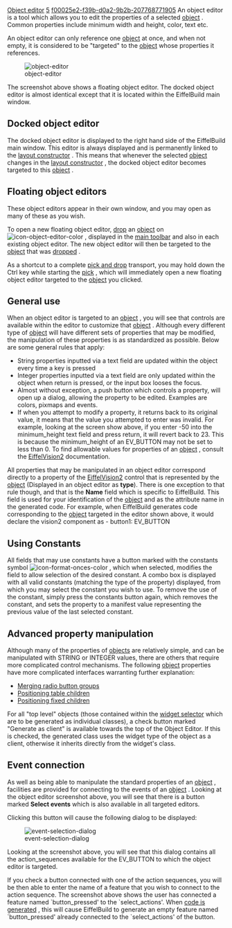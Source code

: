 [[Property:title|Object editor]]
[[Property:weight|5]]
[[Property:uuid|f00025e2-f39b-d0a2-9b2b-207768771905]]
An object editor is a tool which allows you to edit the properties of a selected [[EiffelBuild Notation|object]] . Common properties include minimum width and height, color, text etc. 

An object editor can only reference one [[EiffelBuild Notation|object]]  at once, and when not empty, it is considered to be "targeted" to the [[EiffelBuild Notation|object]]  whose properties it references. 

[[Image:object-editor]]  

The screenshot above shows a floating object editor. The docked object editor is almost identical except that it is located within the EiffelBuild main window.

==Docked object editor==

The docked object editor is displayed to the right hand side of the EiffelBuild main window. This editor is always displayed and is permanently linked to the [[Layout constructor| layout constructor]] . This means that whenever the selected [[EiffelBuild Notation|object]]  changes in the [[Layout constructor| layout constructor]] , the docked object editor becomes targeted to this [[EiffelBuild Notation|object]] . 

==Floating object editors==

These object editors appear in their own window, and you may open as many of these as you wish.

To open a new floating object editor, [[EiffelBuild Notation|drop]]  an [[EiffelBuild Notation|object]]  on  [[Image:icon-object-editor-color]] , displayed in the [[Main toolbar| main toolbar]]  and also in each existing object editor. The new object editor will then be targeted to the [[EiffelBuild Notation|object]]  that was [[EiffelBuild Notation|dropped]] . 

{{note|If the [[EiffelBuild Notation|object]]  targeted to floating object editor is deleted, then the editor will be destroyed. This helps stop the screen becoming cluttered with empty editors. }}

As a shortcut to a complete [[EiffelBuild Notation|pick and drop]]  transport, you may hold down the Ctrl key while starting the [[EiffelBuild Notation|pick]] , which will immediately open a new floating object editor targeted to the [[EiffelBuild Notation|object]]  you clicked. 

==General use==

When an object editor is targeted to an [[EiffelBuild Notation|object]] , you will see that controls are available within the editor to customize that [[EiffelBuild Notation|object]] . Although every different type of [[EiffelBuild Notation|object]]  will have different sets of properties that may be modified, the manipulation of these properties is as standardized as possible. Below are some general rules that apply: 
* String properties inputted via a text field are updated within the object every time a key is pressed
* Integer properties inputted via a text field are only updated within the object when return is pressed, or the input box looses the focus.
* Almost without exception, a push button which controls a property, will open up a dialog, allowing the property to be edited. Examples are colors, pixmaps and events.
* If when you attempt to modify a property, it returns back to its original value, it means that the value you attempted to enter was invalid. For example, looking at the screen show above, if you enter -50 into the minimum_height text field and press return, it will revert back to 23. This is because the minimum_height of an <eiffel>EV_BUTTON</eiffel> may not be set to less than 0. To find allowable values for properties of an [[EiffelBuild Notation|object]] , consult the [[EiffelVision Introduction|EiffelVision2]]  documentation. 

All properties that may be manipulated in an object editor correspond directly to a property of the [[EiffelVision Introduction|EiffelVision2]]  control that is represented by the [[EiffelBuild Notation|object]]  (Displayed in an object editor as '''type'''). There is one exception to that rule though, and that is the '''Name''' field which is specific to EiffelBuild. This field is used for your identification of the [[EiffelBuild Notation|object]]  and as the attribute name in the generated code. For example, when EiffelBuild generates code corresponding to the [[EiffelBuild Notation|object]] targeted in the editor shown above, it would declare the vision2 component as - button1: EV_BUTTON 

{{note|You may have as many object editors targeted to the same [[EiffelBuild Notation|object]]  as you wish. Whenever a change is made to the [[EiffelBuild Notation|object]]  through one of the editors, all other editors targeted to that [[EiffelBuild Notation|object]]  are synchronized. }}

==Using Constants==

All fields that may use constants have a button marked with the constants symbol  [[Image:icon-format-onces-color]] , which when selected, modifies the field to allow selection of the desired constant. A combo box is displayed with all valid constants (matching the type of the property) displayed, from which you may select the constant you wish to use. To remove the use of the constant, simply press the constants button again, which removes the constant, and sets the property to a manifest value representing the previous value of the last selected constant.

==Advanced property manipulation==

Although many of the properties of [[EiffelBuild Notation|objects]]  are relatively simple, and can be manipulated with <eiffel>STRING</eiffel> or <eiffel>INTEGER</eiffel> values, there are others that require more complicated control mechanisms. The following [[EiffelBuild Notation|object]]  properties have more complicated interfaces warranting further explanation: 
*  [[Merging radio button groups]]  
*  [[Positioning table children]]  
*  [[Positioning fixed children]]  

For all "top level" objects (those contained within the [[Widget selector|widget selector]]  which are to be generated as individual classes), a check button marked "Generate as client" is available towards the top of the Object Editor. If this is checked, the generated class uses the widget type of the object as a client, otherwise it inherits directly from the widget's class.
<span id="events"></span> 
==Event connection==

As well as being able to manipulate the standard properties of an [[EiffelBuild Notation|object]] , facilities are provided for connecting to the events of an [[EiffelBuild Notation|object]] . Looking at the object editor screenshot above, you will see that there is a button marked '''Select events''' which is also available in all targeted editors. 

{{note|The button will be marked '''Modify events''' when one or more events are already selected for the current [[EiffelBuild Notation|object]] . }}

Clicking this button will cause the following dialog to be displayed:

[[Image:event-selection-dialog]]  

Looking at the screenshot above, you will see that this dialog contains all the action_sequences available for the <eiffel>EV_BUTTON</eiffel> to which the object editor is targeted.

If you check a button connected with one of the action sequences, you will be then able to enter the name of a feature that you wish to connect to the action sequence. The screenshot above shows the user has connected a feature named `button_pressed' to the `select_actions'. When [[EiffelBuild: Code Generation|code is generated]] , this will cause EiffelBuild to generate an empty feature named `button_pressed' already connected to the `select_actions' of the button. 

{{note|You will only be allowed to enter valid and unique Eiffel feature names. If a name is invalid, it will be highlighted in red, and a dialog will warn you when you attempt to close the dialog. }}

{{seealso|<br/>
[[Create an object|Create an object]]  <br/>
[[Delete an object|Delete an object]]  }}




